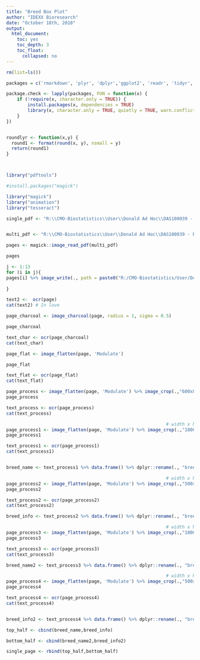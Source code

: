 ```yaml
---
title: "Breed Box Plot"
author: "IDEXX Bioresearch"
date: "October 18th, 2018"
output:
  html_document:
    toc: yes
    toc_depth: 3
    toc_float:
      collapsed: no
---
```


```r

rm(list=ls())

packages = c('rmarkdown', 'plyr', 'dplyr','ggplot2', 'readr', 'tidyr', 'stringr',  'knitr', 'sparklyr', 'shiny', 'data.table', 'zoo','fasttime')

package.check <- lapply(packages, FUN = function(x) {
    if (!require(x, character.only = TRUE)) {
        install.packages(x, dependencies = TRUE)
        library(x, character.only = TRUE, quietly = TRUE, warn.conflicts = FALSE)
    }
})


roundlyr <- function(x,y) {
  round1 <- format(round(x, y), nsmall = y)
  return(round1)
}



library("pdftools")

#install.packages("magick")

library("magick")
library("animation")
library("tesseract")
```

```r

single_pdf <- "R:\\CMO-Biostatistics\\User\\Donald Ad Hoc\\DAS100039 - breed data extraction\\single_page.pdf"


multi_pdf <- "R:\\CMO-Biostatistics\\User\\Donald Ad Hoc\\DAS100039 - breed data extraction\\raw_breed_book_data.pdf"
```

```r

pages <- magick::image_read_pdf(multi_pdf)

pages

j <- 1:13
for (i in j){
pages[i] %>% image_write(., path = paste0("R:/CMO-Biostatistics/User/Donald Ad Hoc/DAS100039 - breed data extraction/image_data/image",i,".png"), format = "png")
  
} 
```

```r

text2 <-  ocr(page)
cat(text2) # In love

```

```r
page_charcoal <- image_charcoal(page, radius = 1, sigma = 0.5)

page_charcoal

text_char <- ocr(page_charcoal)
cat(text_char)
```

```r
page_flat <- image_flatten(page, 'Modulate')

page_flat

text_flat <- ocr(page_flat)
cat(text_flat)
```


```r

page_process <- image_flatten(page, 'Modulate') %>% image_crop(.,"600x800")
page_process

text_process <- ocr(page_process)
cat(text_process)

```


```r
                                                            # width x height
page_process1 <- image_flatten(page, 'Modulate') %>% image_crop(.,"1800x100+100+200")
page_process1

text_process1 <- ocr(page_process1)
cat(text_process1)


breed_name <- text_process1 %>% data.frame() %>% dplyr::rename(., "breed" = ".")
```

```r
                                                            # width x height
page_process2 <- image_flatten(page, 'Modulate') %>% image_crop(.,"500x300+100+400")
page_process2

text_process2 <- ocr(page_process2)
cat(text_process2)

breed_info <- text_process2 %>% data.frame() %>% dplyr::rename(., "breed.info" = ".")
```

```r
                                                            # width x height
page_process3 <- image_flatten(page, 'Modulate') %>% image_crop(.,"1800x100+100+1450")
page_process3

text_process3 <- ocr(page_process3)
cat(text_process3) 

breed_name2 <- text_process3 %>% data.frame() %>% dplyr::rename(., "breed" = ".")
```

```r
                                                            # width x height
page_process4 <- image_flatten(page, 'Modulate') %>% image_crop(.,"500x300+100+1650")
page_process4

text_process4 <- ocr(page_process4)
cat(text_process4)


breed_info2 <- text_process4 %>% data.frame() %>% dplyr::rename(., "breed.info" = ".")
```

```r

top_half <- cbind(breed_name,breed_info)

bottom_half <- cbind(breed_name2,breed_info2)

single_page <- rbind(top_half,bottom_half)
```

